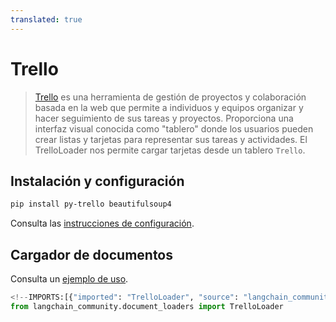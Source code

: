```yaml
---
translated: true
---
```


# Trello

>[Trello](https://www.atlassian.com/software/trello) es una herramienta de gestión de proyectos y colaboración basada en la web que permite a individuos y equipos organizar y hacer seguimiento de sus tareas y proyectos. Proporciona una interfaz visual conocida como "tablero" donde los usuarios pueden crear listas y tarjetas para representar sus tareas y actividades.
>El TrelloLoader nos permite cargar tarjetas desde un tablero `Trello`.

## Instalación y configuración

```bash
pip install py-trello beautifulsoup4
```

Consulta las [instrucciones de configuración](/docs/integrations/document_loaders/trello).

## Cargador de documentos

Consulta un [ejemplo de uso](/docs/integrations/document_loaders/trello).

```python
<!--IMPORTS:[{"imported": "TrelloLoader", "source": "langchain_community.document_loaders", "docs": "https://api.python.langchain.com/en/latest/document_loaders/langchain_community.document_loaders.trello.TrelloLoader.html", "title": "Trello"}]-->
from langchain_community.document_loaders import TrelloLoader
```
